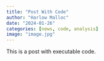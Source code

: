 ```yaml
---
title: "Post With Code"
author: "Harlow Malloc"
date: "2024-01-26"
categories: [news, code, analysis]
image: "image.jpg"
---
```


This is a post with executable code.

